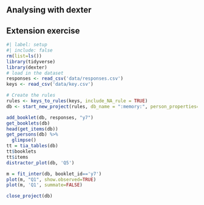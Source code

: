 ## Analysing with dexter

## Extension exercise

```r
#| label: setup
#| include: false
rm(list=ls())
library(tidyverse)
library(dexter)
# load in the dataset
responses <- read_csv('data/responses.csv')
keys <- read_csv('data/key.csv')
```

```r
# Create the rules
rules <- keys_to_rules(keys, include_NA_rule = TRUE)
db <- start_new_project(rules, db_name = ":memory:", person_properties=list(gender="unknown"))
```

```r
add_booklet(db, responses, "y7") 
get_booklets(db)
head(get_items(db))
get_persons(db) %>% 
  glimpse()
tt = tia_tables(db)
tt$booklets
tt$items
distractor_plot(db, 'Q5')

m = fit_inter(db, booklet_id=='y7')
plot(m, "Q1", show.observed=TRUE)
plot(m, 'Q1', summate=FALSE)

```

```r
close_project(db)
```